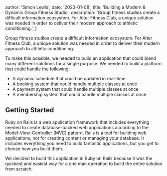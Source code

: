 
  author: 'Simon Lewis',
  date: '2023-01-08',
  title: 'Building a Modern & Dynamic Group Fitness Studio',
  description:
    'Group fitness studios create a difficult information ecosystem. For Alter Fitness Club, a unique solution was needed in order to deliver their modern approach to athletic conditioning.',
}


Group fitness studios create a difficult information ecosystem. For Alter Fitness Club, a unique solution was needed in order to deliver their modern approach to athletic conditioning.

To make this possible, we needed to build an application that could blend many different solutions for a single purpose. We needed to build a platform that could handle the following:

- A dynamic schedule that could be updated in real-time
- A booking system that could handle multiple classes at once
- A payment system that could handle multiple classes at once
- A membership system that could handle multiple classes at once

## Getting Started

Ruby on Rails is a web application framework that includes everything needed to create database-backed web applications according to the Model-View-Controller (MVC) pattern. Rails is a tool for building web applications, not for creating content or managing your database. It includes everything you need to build fantastic applications, but you get to choose how you build them.

We decided to build this application in Ruby on Rails because it was the quickest and easiest way for a one man operation to build the entire solution from scratch.

<Image
  src="https://storage.googleapis.com/kniferoll_bucket-portfolio/Screenshot%202023-01-09%20at%207.47.37%20AM.png"
  alt=""
  width={1920}
  height={1080}
/>
